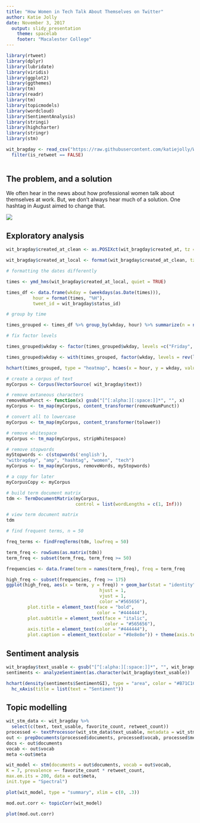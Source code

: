 ```yaml
---
title: "How Women in Tech Talk About Themselves on Twitter"
author: Katie Jolly
date: November 3, 2017
  output: slidy_presentation
    theme: spacelab
    footer: "Macalester College"
---
```


```r
library(rtweet)
library(dplyr)
library(lubridate)
library(viridis)
library(ggplot2)
library(ggthemes)
library(tm)
library(readr)
library(tm)
library(topicmodels)
library(wordcloud)
library(SentimentAnalysis)
library(stringi)
library(highcharter)
library(stringr)
library(stm)

wit_bragday <- read_csv("https://raw.githubusercontent.com/katiejolly/WITbragday/master/wit_bragday.csv") %>% 
  filter(is_retweet == FALSE)
  
```

## The problem, and a solution

We often hear in the news about how professional women talk about themselves at work. But, we don't always hear much of a solution. One hashtag in August aimed to change that. 

![]("alice.png")


## Exploratory analysis

```r
wit_bragday$created_at_clean <- as.POSIXct(wit_bragday$created_at, tz = "GMT")

wit_bragday$created_at_local <- format(wit_bragday$created_at_clean, tz = "America/New_York", usetz = TRUE)

# formatting the dates differently 

times <- ymd_hms(wit_bragday$created_at_local, quiet = TRUE)

times_df <- data.frame(wkday = (weekdays(as.Date(times))),
          hour = format(times, "%H"),
          tweet_id = wit_bragday$status_id)

# group by time

times_grouped <- times_df %>% group_by(wkday, hour) %>% summarize(n = n())

# fix factor levels

times_grouped$wkday <- factor(times_grouped$wkday, levels =c("Friday", "Saturday", "Sunday", "Monday", "Tuesday"))

times_grouped$wkday <- with(times_grouped, factor(wkday, levels = rev(levels(wkday))))
```
```r
hchart(times_grouped, type = "heatmap", hcaes(x = hour, y = wkday, value = n), name = "tweets")
```

```r
# create a corpus of text
myCorpus <- Corpus(VectorSource( wit_bragday$text))

# remove extaneous characters
removeNumPunct <- function(x) gsub("[^[:alpha:][:space:]]*", "", x)
myCorpus <- tm_map(myCorpus, content_transformer(removeNumPunct))

# convert all to lowercase
myCorpus <- tm_map(myCorpus, content_transformer(tolower))

# remove whitespace
myCorpus <- tm_map(myCorpus, stripWhitespace)

# remove stopwords
myStopwords <- c(stopwords('english'),
"witbragday", "amp", "hashtag", "women", "tech")
myCorpus <- tm_map(myCorpus, removeWords, myStopwords)

# a copy for later
myCorpusCopy <- myCorpus

# build term document matrix
tdm <- TermDocumentMatrix(myCorpus,
                          control = list(wordLengths = c(1, Inf)))

# view term document matrix
tdm

# find frequent terms, n = 50

freq_terms <- findFreqTerms(tdm, lowfreq = 50)

term_freq <- rowSums(as.matrix(tdm))
term_freq <- subset(term_freq, term_freq >= 50)

frequencies <- data.frame(term = names(term_freq), freq = term_freq
```

```r
high_freq <- subset(frequencies, freq >= 175)
ggplot(high_freq, aes(x = term, y = freq)) + geom_bar(stat = "identity", fill = "#490ca9") + theme_hc() +   theme(axis.text.x = element_text(angle = 60, 
                                   hjust = 1, 
                                   vjust = 1, 
                                   color ="#565656"),
        plot.title = element_text(face = "bold", 
                                  color = "#444444"),
        plot.subtitle = element_text(face = "italic", 
                                     color = "#565656"),
        axis.title = element_text(color = "#444444"),
        plot.caption = element_text(color = "#8e8e8e")) + theme(axis.text.x = element_text(angle = 60, hjust = 1, vjust = 1, size = 7))+ labs(x = NULL, y = "Frequency", title = "Most frequently used words", subtitle = "#WITbragday" , caption = "Does not include 'women', 'tech', or 'witbragday')
```
## Sentiment analysis

```r
wit_bragday$text_usable <- gsub("[^[:alpha:][:space:]]*", "", wit_bragday$text)
sentiments <- analyzeSentiment(as.character(wit_bragday$text_usable)) 

hchart(density(sentiments$SentimentGI), type = "area", color = "#B71C1C", name = "Density") %>%
  hc_xAxis(title = list(text = "Sentiment"))
```

## Topic modelling

```r
wit_stm_data <- wit_bragday %>%
  select(c(text, text_usable, favorite_count, retweet_count))
processed <- textProcessor(wit_stm_data$text_usable, metadata = wit_stm_data)
out <- prepDocuments(processed$documents, processed$vocab, processed$meta)
docs <- out$documents
vocab <- out$vocab
meta <-out$meta

wit_model <- stm(documents = out$documents, vocab = out$vocab,
K = 7, prevalence =~ favorite_count * retweet_count,
max.em.its = 200, data = out$meta,
init.type = "Spectral")
```

```r
plot(wit_model, type = "summary", xlim = c(0, .3))

mod.out.corr <- topicCorr(wit_model)

plot(mod.out.corr)
```
